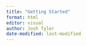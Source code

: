 ```yaml
---
title: "Getting Started"
format: html
editor: visual
author: Josh Tyler 
date-modified: last-modified
---
```


